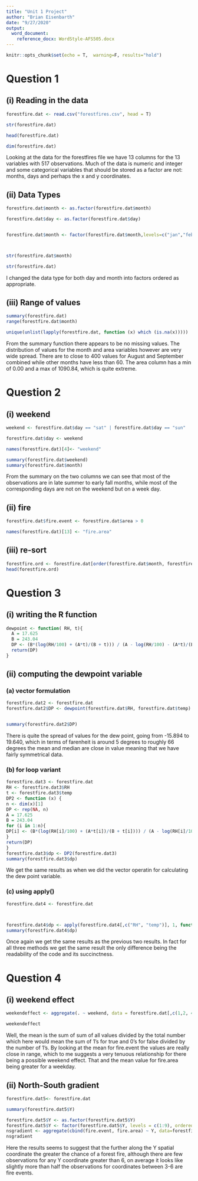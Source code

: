 ---
title: "Unit 1 Project"
author: "Brian Eisenbarth"
date: "9/27/2020"
output:
  word_document:
    reference_docx: WordStyle-AFS505.docx
---

```{r setup, include=FALSE}
knitr::opts_chunk$set(echo = T,  warning=F, results="hold")
```



# Question 1

## (i) Reading in the data

```{r reading in forestfire data}
forestfire.dat <- read.csv("forestfires.csv", head = T)

str(forestfire.dat)

head(forestfire.dat)

dim(forestfire.dat)

```
Looking at the data for the forestfires file we have 13 columns for the 13 variables with 517 observations. Much of the data is numeric and integer and some categorical variables that should be stored as a factor are not: months, days and perhaps the x and y coordinates.

## (ii) Data Types

```{r changing data types}

  
forestfire.dat$month <- as.factor(forestfire.dat$month)

forestfire.dat$day <- as.factor(forestfire.dat$day)


forestfire.dat$month <- factor(forestfire.dat$month,levels=c("jan","feb","mar","apr","may","jun","jul","aug","sep", "oct","nov","dec"), ordered = TRUE)



str(forestfire.dat$month)

str(forestfire.dat)
```
I changed the data type for both day and month into factors ordered as appropriate. 

## (iii) Range of values

```{r range of values}


summary(forestfire.dat)
range(forestfire.dat$month)

unique(unlist(lapply(forestfire.dat, function (x) which (is.na(x)))))

```

From the summary function there appears to be no missing values. The distribution of values for the month and area variables however are very wide spread. There are to close to 400 values for August and September combined while other months have less than 60. The area column has a min of 0.00 and a max of 1090.84, which is quite extreme.

# Question 2


## (i) weekend

```{r question 2}

weekend <- forestfire.dat$day == "sat" | forestfire.dat$day == "sun"

forestfire.dat$day <- weekend

names(forestfire.dat)[4]<- "weekend"

summary(forestfire.dat$weekend)
summary(forestfire.dat$month)


```
From the summary on the two columns we can see that most of the observations are in late summer to early fall months, while most of the corresponding days are not on the weekend but on a week day.

## (ii) fire

```{r question 2ii}

forestfire.dat$fire.event <- forestfire.dat$area > 0

names(forestfire.dat)[13] <- "fire.area"


```


## (iii) re-sort

```{r question 2 iii}

forestfire.ord <- forestfire.dat[order(forestfire.dat$month, forestfire.dat$weekend, -forestfire.dat$fire.area),]
head(forestfire.ord)

```



# Question 3

## (i) writing the R function

```{r function for dewpoint}
dewpoint <- function( RH, t){
  A = 17.625
  B = 243.04
  DP <- (B*(log(RH/100) + (A*t)/(B + t))) / (A - log(RH/100) - (A*t)/(B + t))
  return(DP)
}
```

## (ii) computing the dewpoint variable

### (a) vector formulation 

```{r fun stuff}
forestfire.dat2 <- forestfire.dat
forestfire.dat2$DP <- dewpoint(forestfire.dat$RH, forestfire.dat$temp)


summary(forestfire.dat2$DP)
```
There is quite the spread of values for the dew point, going from -15.894 to 19.640, which in terms of farenheit is around 5 degrees to roughly 66 degrees the mean and median are close in value meaning that we have fairly symmetrical data.

### (b) for loop variant

```{r for loop dew point}
forestfire.dat3 <- forestfire.dat
RH <- forestfire.dat3$RH
t <- forestfire.dat3$temp
DP2 <- function (x) {
n <- dim(x)[1]
DP <- rep(NA, n)
A = 17.625
B = 243.04
for (i in 1:n){
DP[i] <- (B*(log(RH[i]/100) + (A*t[i])/(B + t[i]))) / (A - log(RH[i]/100) - (A*t[i])/(B + t[i]))
}
return(DP)
}
forestfire.dat3$dp <- DP2(forestfire.dat3)
summary(forestfire.dat3$dp)
```
We get the same results as when we did the vector operatin for calculating the dew point variable.

### (c) using apply()

```{r apply user fun}
forestfire.dat4 <- forestfire.dat



forestfire.dat4$dp <- apply(forestfire.dat4[,c("RH", "temp")], 1, function(x) dewpoint(x[1], x[2]))
summary(forestfire.dat4$dp)

```
Once again we get the same results as the previous two results. In fact for all three methods we get the same result the only difference being the readability of the code and its succinctness. 

# Question 4

## (i) weekend effect

```{r weekend effect}
weekendeffect <- aggregate(. ~ weekend, data = forestfire.dat[,c(1,2, 4:14)], FUN = mean)

weekendeffect
```
Well, the mean is the sum of sum of all values divided by the total number which here would mean the sum of 1's for true and 0's for false divided by the number of 1's. By looking at the mean for fire.event the values are really close in range, which to me suggests a very tenuous relationship for there being a possible weekend effect. That and the mean value for fire.area being greater for a weekday.  

## (ii) North-South gradient

```{r nort-south gradient}
forestfire.dat5<- forestfire.dat

summary(forestfire.dat5$Y)

forestfire.dat5$Y <- as.factor(forestfire.dat5$Y)
forestfire.dat5$Y <- factor(forestfire.dat5$Y, levels = c(1:9), ordered = T)
nsgradient <- aggregate(cbind(fire.event, fire.area) ~ Y, data=forestfire.dat5,FUN=mean)
nsgradient
```

Here the results seems to suggest that the further along the Y spatial coordinate the greater the chance of a forest fire, although there are few observations for any Y coordinate greater than 6, on average it looks like slightly more than half the observations for coordinates between 3-6 are fire events.
